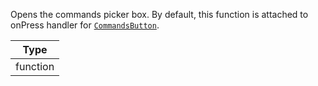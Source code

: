 Opens the commands picker box. By default, this function is attached to onPress handler for [`CommandsButton`](../core-components/channel#commandsbutton).

| Type |
| - |
| function |
